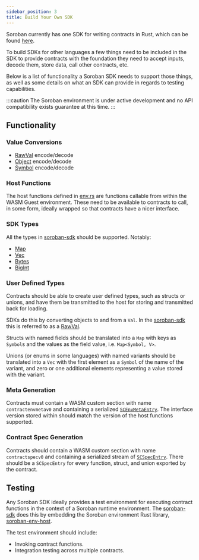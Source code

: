 ```yaml
---
sidebar_position: 3
title: Build Your Own SDK
---
```


Soroban currently has one SDK for writing contracts in Rust, which can be found
[here][soroban-sdk].

To build SDKs for other languages a few things need to be included in the SDK to
provide contracts with the foundation they need to accept inputs, decode them,
store data, call other contracts, etc.

Below is a list of functionality a Soroban SDK needs to support those things, as
well as some details on what an SDK can provide in regards to testing
capabilities.

:::caution
The Soroban environment is under active development and no API compatibility
exists guarantee at this time.
:::

## Functionality

### Value Conversions

   - [RawVal] encode/decode
   - [Object] encode/decode
   - [Symbol] encode/decode

### Host Functions

   The host functions defined in [env.rs] are functions callable from within the
   WASM Guest environment. These need to be available to contracts to call, in
   some form, ideally wrapped so that contracts have a nicer interface.

### SDK Types

   All the types in [soroban-sdk](https://docs.rs/soroban-sdk) should be
   supported. Notably:
   - [Map]
   - [Vec]
   - [Bytes]
   - [BigInt]

### User Defined Types

   Contracts should be able to create user defined types, such as structs or
   unions, and have them be transmitted to the host for storing and transmitted
   back for loading.

   SDKs do this by converting objects to and from a `Val`. In the [soroban-sdk]
   this is referred to as a [RawVal].

   Structs with named fields should be translated into a `Map` with keys as
   `Symbol`s and the values as the field value, i.e. `Map<Symbol, V>`.

   Unions (or enums in some languages) with named variants should be translated
   into a `Vec` with the first element as a `Symbol` of the name of the variant,
   and zero or one additional elements representing a value stored with the
   variant.

### Meta Generation

   Contracts must contain a WASM custom section with name `contractenvmetav0`
   and containing a serialized [`SCEnvMetaEntry`].  The interface version stored
   within should match the version of the host functions supported.

### Contract Spec Generation

   Contracts should contain a WASM custom section with name `contractspecv0` and
   containing a serialized stream of [`SCSpecEntry`].  There should be a
   `SCSpecEntry` for every function, struct, and union exported by the contract.

## Testing

Any Soroban SDK ideally provides a test environment for executing contract
functions in the context of a Soroban runtime environment. The [soroban-sdk]
does this by embedding the Soroban environment Rust library, [soroban-env-host].

The test environment should include:

- Invoking contract functions.
- Integration testing across multiple contracts.

[soroban-sdk]: https://docs.rs/soroban-sdk.
[soroban-env-host]: https://github.com/stellar/rs-soroban-env
[RawVal]: https://github.com/stellar/rs-soroban-env/blob/main/soroban-env-common/src/raw_val.rs
[Object]: https://github.com/stellar/rs-soroban-env/blob/main/soroban-env-common/src/object.rs
[Symbol]: https://github.com/stellar/rs-soroban-env/blob/main/soroban-env-common/src/symbol.rs
[env.rs]: https://github.com/stellar/rs-soroban-env/blob/main/soroban-env-common/src/env.rs
[Map]: https://github.com/stellar/rs-soroban-sdk/blob/main/soroban-sdk/src/map.rs
[Vec]: https://github.com/stellar/rs-soroban-sdk/blob/main/soroban-sdk/src/vec.rs
[Bytes]: https://github.com/stellar/rs-soroban-sdk/blob/main/soroban-sdk/src/bytes.rs
[BigInt]: https://github.com/stellar/rs-soroban-sdk/blob/main/soroban-sdk/src/bigint.rs
[`SCEnvMetaEntry`]: https://github.com/stellar/rs-stellar-xdr/blob/main/xdr/next/Stellar-contract-env-meta.x
[`SCSpecEntry`]: https://github.com/stellar/rs-stellar-xdr/blob/main/xdr/next/Stellar-contract-spec.x
